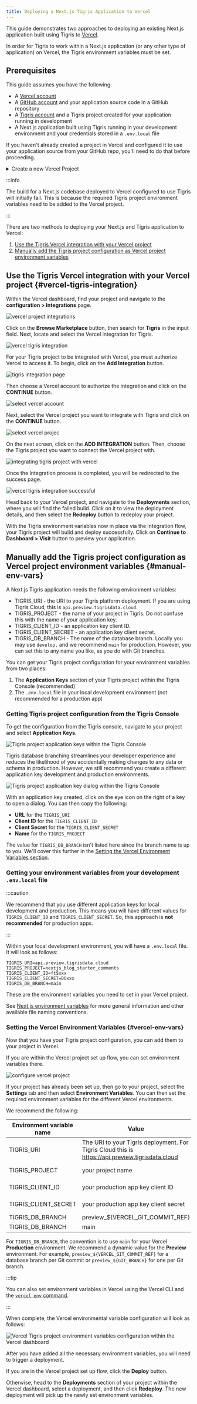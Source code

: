 ```yaml
---
title: Deploying a Next.js Tigris Application to Vercel
---
```



This guide demonstrates two approaches to deploying an existing Next.js application built using Tigris to [Vercel](https://vercel.com).

In order for Tigris to work within a Next.js application (or any other type of application) on Vercel, the Tigris environment variables must be set.

## Prerequisites

This guide assumes you have the following:

<ul>
  <li>
    A <a href="https://vercel.com">Vercel account</a>
  </li>
  <li>
    A <a href="https://github.com">GitHub account</a> and your application
    source code in a GitHub repository
  </li>
  <li>
    A <a href={tigrisConfig.signupUrl}>Tigris account</a> and a Tigris project
    created for your application running in development
  </li>
  <li>
    A Next.js application built using Tigris running in your development
    environment and your credentials stored in a <code>.env.local</code> file
  </li>
</ul>

If you haven't already created a project in Vercel and configured it to use your application source from your GitHub repo, you'll need to do that before proceeding.

<details>
  <summary>Create a new Vercel Project</summary>
On your Vercel dashboard, click on **Add New > Project** button on the right-hand side to create a new Vercel site for your project.

![create new vercel project](/img/screenshots/create-new-vercel-project.png)

Then enter the Git repo name corresponding to the project in the search box and click on the **Import** button next to the project listed in the results.

![import git repository](/img/screenshots/import-git-repository.png)

</details>

:::info

The build for a Next.js codebase deployed to Vercel configured to use Tigris will initially fail. This is because the required Tigris project environment variables need to be added to the Vercel project.

:::

There are two methods to deploying your Next.js and Tigris application to Vercel:

1. [Use the Tigris Vercel integration with your Vercel project](#vercel-tigris-integration)
2. [Manually add the Tigris project configuration as Vercel project environment variables](#manual-env-vars)

## Use the Tigris Vercel integration with your Vercel project {#vercel-tigris-integration}

Within the Vercel dashboard, find your project and navigate to the **configuration > Integrations** page.

![vercel project integrations](/img/screenshots/vercel-project-integrations.png)

Click on the **Browse Marketplace** button, then search for **Tigris** in the input field. Next, locate and select the Vercel integration for Tigris.

![vercel tigris integration](/img/screenshots/vercel-tigris-integration.png)

For your Tigris project to be integrated with Vercel, you must authorize Vercel to access it. To begin, click on the **Add Integration** button.

![tigris integration page](/img/screenshots/tigris-integration-page.png)

Then choose a Vercel account to authorize the integration and click on the **CONTINUE** button.

![select vercel account](/img/screenshots/select-vercel-account.png)

Next, select the Vercel project you want to integrate with Tigris and click on the **CONTINUE** button.

![select vercel projec](/img/screenshots/select-vercel-project.png)

On the next screen, click on the **ADD INTEGRATION** button. Then, choose the Tigris project you want to connect the Vercel project with.

![integrating tigris project with vercel](/img/screenshots/integrating-tigris-project-with-vercel.png)

Once the Integration process is completed, you will be redirected to the success page.

![vercel tigris integration successful](/img/screenshots/vercel-tigris-integration-successful.png)

Head back to your Vercel project, and navigate to the **Deployments** section, where you will find the failed build. Click on it to view the deployment details, and then select the **Redeploy** button to redeploy your project.

With the Tigris environment variables now in place via the integration flow, your Tigris project will build and deploy successfully. Click on **Continue to Dashboard > Visit** button to preview your application.

## Manually add the Tigris project configuration as Vercel project environment variables {#manual-env-vars}

A Next.js Tigris application needs the following environment variables:

- TIGRIS_URI - the URI to your Tigris platform deployment. If you are using Tigris Cloud, this is `api.preview.tigrisdata.cloud`.
- TIGRIS_PROJECT - the name of your project in Tigris. Do not confuse this with the name of your application key.
- TIGRIS_CLIENT_ID - an application key client ID.
- TIGRIS_CLIENT_SECRET - an application key client secret.
- TIGRIS_DB_BRANCH - The name of the database branch. Locally you may use `develop,` and we recommend `main` for production. However, you can set this to any name you like, as you do with Git branches.

You can get your Tigris project configuration for your environment variables from two places:

1. The **Application Keys** section of your Tigris project within the Tigris Console (recommended)
2. The `.env.local` file in your local development environment (not recommended for a production app)

### Getting Tigris project configuration from the Tigris Console

To get the configuration from the Tigris console, navigate to your project and select **Application Keys**.

![Tigris project application keys within the Tigris Console](/img/screenshots/tigris-project-configuration.png)

Tigris database branching streamlines your developer experience and reduces the likelihood of you accidentally making changes to any data or schema in production. However, we still recommend you create a different application key development and production environments.

![Tigris project application key dialog within the Tigris Console](/img/screenshots/tigris-app-key-dialog.png)

With an application key created, click on the eye icon on the right of a key to open a dialog. You can then copy the following:

- **URL** for the `TIGRIS_URI`
- **Client ID** for the `TIGRIS_CLIENT_ID`
- **Client Secret** for the `TIGRIS_CLIENT_SECRET`
- **Name** for the `TIGRIS_PROJECT`

The value for `TIGRIS_DB_BRANCH` isn't listed here since the branch name is up to you. We'll cover this further in the [Setting the Vercel Environment Variables section](#vercel-env-vars).

### Getting your environment variables from your development `.env.local` file

:::caution

We recommend that you use different application keys for local development and production. This means you will have different values for `TIGRIS_CLIENT_ID` and `TIGRIS_CLIENT_SECRET`. So, this approach is **not recommended** for production apps.

:::

Within your local development environment, you will have a `.env.local` file. It will look as follows:

```dotenv title=.env
TIGRIS_URI=api.preview.tigrisdata.cloud
TIGRIS_PROJECT=nextjs_blog_starter_comments
TIGRIS_CLIENT_ID=ftSxxx
TIGRIS_CLIENT_SECRET=DOxxx
TIGRIS_DB_BRANCH=main
```

These are the environment variables you need to set in your Vercel project.

See [Next.js environment variables](https://nextjs.org/docs/basic-features/environment-variables) for more general information and other available file naming conventions.

### Setting the Vercel Environment Variables {#vercel-env-vars}

Now that you have your Tigris project configuration, you can add them to your project in Vercel.

If you are within the Vercel project set up flow, you can set environment variables there.

![configure vercel project](/img/screenshots/configure-vercel-project.png)

If your project has already been set up, then go to your project, select the **Settings** tab and then select **Environment Variables**. You can then set the required environment variables for the different Vercel environments.

We recommend the following:

| Environment variable name | Value                                                                                            | Environment(s)      |
| ------------------------- | ------------------------------------------------------------------------------------------------ | ------------------- |
| TIGRIS_URI                | The URI to your Tigris deployment. For Tigris Cloud this is https://api.preview.tigrisdata.cloud | Production, Preview |
| TIGRIS_PROJECT            | your project name                                                                                | Production, Preview |
| TIGRIS_CLIENT_ID          | your production app key client ID                                                                | Production, Preview |
| TIGRIS_CLIENT_SECRET      | your production app key client secret                                                            | Production, Preview |
| TIGRIS_DB_BRANCH          | preview\_${VERCEL_GIT_COMMIT_REF}                                                                | Preview             |
| TIGRIS_DB_BRANCH          | main                                                                                             | Production          |

For `TIGRIS_DB_BRANCH`, the convention is to use `main` for your Vercel **Production** environment. We recommend a dynamic value for the **Preview** environment. For example, `preview_${VERCEL_GIT_COMMIT_REF}` for a database branch per Git commit or `preview_${GIT_BRANCH}` for one per Git branch.

:::tip

You can also set environment variables in Vercel using the Vercel CLI and the [`vercel env` command](https://vercel.com/docs/cli/env).

:::

When complete, the Vercel environmental variable configuration will look as follows:

![Vercel Tigris project environment variables configuration within the Vercel dashboard](/img/screenshots/tigris-vercel-env-vars.png)

After you have added all the necessary environment variables, you will need to trigger a deployment.

If you are in the Vercel project set up flow, click the **Deploy** button.

Otherwise, head to the **Deployments** section of your project within the Vercel dashboard, select a deployment, and then click **Redeploy**. The new deployment will pick up the newly set environment variables.
